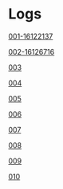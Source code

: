 # Logs

[001-16122137](https://etherscan.io/tx/0x125658e848c5a237e206cb5e44a96944a424477f1540e0643b7c57b3bc665b68#eventlog)

[002-16126716](https://etherscan.io/tx/0xf668cef5f3c1b5c139a76adab8275d7dd0553197a22928a96fdcd84e336b05ac#eventlog)

[003]()

[004]()

[005]()

[006]()

[007]()

[008]()

[009]()

[010]()